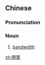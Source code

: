 ==Chinese==
{{zh-forms|s=带宽}}
{{zh-wp}}

===Pronunciation===
{{zh-pron
|m=dàikuān
|c=daai3 fun1
|cat=n
}}

===Noun===
{{zh-noun}}

# {{lb|zh|telecommunications}} [[bandwidth]]

[[zh:帶寬]]